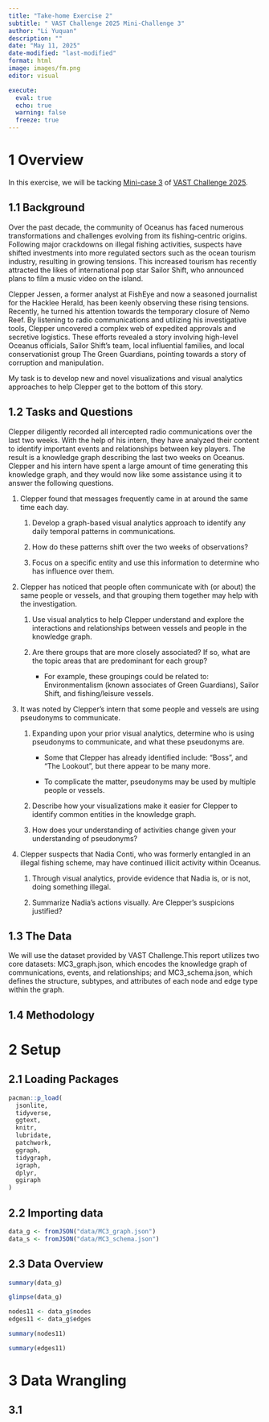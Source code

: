 ```yaml
---
title: "Take-home Exercise 2"
subtitle: " VAST Challenge 2025 Mini-Challenge 3"
author: "Li Yuquan"
description: ""
date: "May 11, 2025"
date-modified: "last-modified"
format: html
image: images/fm.png
editor: visual

execute: 
  eval: true
  echo: true
  warning: false
  freeze: true
---
```


# 1 Overview

In this exercise, we will be tacking [Mini-case 3](https://vast-challenge.github.io/2025/MC3.html) of [VAST Challenge 2025](https://vast-challenge.github.io/2025/index.html).

## 1.1 Background

Over the past decade, the community of Oceanus has faced numerous transformations and challenges evolving from its fishing-centric origins. Following major crackdowns on illegal fishing activities, suspects have shifted investments into more regulated sectors such as the ocean tourism industry, resulting in growing tensions. This increased tourism has recently attracted the likes of international pop star Sailor Shift, who announced plans to film a music video on the island.

Clepper Jessen, a former analyst at FishEye and now a seasoned journalist for the Hacklee Herald, has been keenly observing these rising tensions. Recently, he turned his attention towards the temporary closure of Nemo Reef. By listening to radio communications and utilizing his investigative tools, Clepper uncovered a complex web of expedited approvals and secretive logistics. These efforts revealed a story involving high-level Oceanus officials, Sailor Shift’s team, local influential families, and local conservationist group The Green Guardians, pointing towards a story of corruption and manipulation.

My task is to develop new and novel visualizations and visual analytics approaches to help Clepper get to the bottom of this story.

## 1.2 Tasks and Questions

Clepper diligently recorded all intercepted radio communications over the last two weeks. With the help of his intern, they have analyzed their content to identify important events and relationships between key players. The result is a knowledge graph describing the last two weeks on Oceanus. Clepper and his intern have spent a large amount of time generating this knowledge graph, and they would now like some assistance using it to answer the following questions.

1.  Clepper found that messages frequently came in at around the same time each day.

    1.  Develop a graph-based visual analytics approach to identify any daily temporal patterns in communications.

    2.  How do these patterns shift over the two weeks of observations?

    3.  Focus on a specific entity and use this information to determine who has influence over them.

2.  Clepper has noticed that people often communicate with (or about) the same people or vessels, and that grouping them together may help with the investigation.

    1.  Use visual analytics to help Clepper understand and explore the interactions and relationships between vessels and people in the knowledge graph.

    2.  Are there groups that are more closely associated? If so, what are the topic areas that are predominant for each group?

        -   For example, these groupings could be related to: Environmentalism (known associates of Green Guardians), Sailor Shift, and fishing/leisure vessels.

3.  It was noted by Clepper’s intern that some people and vessels are using pseudonyms to communicate.

    1.  Expanding upon your prior visual analytics, determine who is using pseudonyms to communicate, and what these pseudonyms are.

        -   Some that Clepper has already identified include: “Boss”, and “The Lookout”, but there appear to be many more.

        -   To complicate the matter, pseudonyms may be used by multiple people or vessels.

    2.  Describe how your visualizations make it easier for Clepper to identify common entities in the knowledge graph.

    3.  How does your understanding of activities change given your understanding of pseudonyms?

4.  Clepper suspects that Nadia Conti, who was formerly entangled in an illegal fishing scheme, may have continued illicit activity within Oceanus.

    1.  Through visual analytics, provide evidence that Nadia is, or is not, doing something illegal.

    2.  Summarize Nadia’s actions visually. Are Clepper’s suspicions justified?
    
    
## 1.3 The Data
We will use the dataset provided by VAST Challenge.This report utilizes two core datasets: MC3_graph.json, which encodes the knowledge graph of communications, events, and relationships; and MC3_schema.json, which defines the structure, subtypes, and attributes of each node and edge type within the graph.

## 1.4 Methodology


# 2 Setup

## 2.1 Loading Packages

```r
pacman::p_load(
  jsonlite,
  tidyverse,
  ggtext,
  knitr,
  lubridate,
  patchwork,
  ggraph,
  tidygraph,
  igraph,
  dplyr,
  ggiraph
)
```


## 2.2 Importing data

```r
data_g <- fromJSON("data/MC3_graph.json")
data_s <- fromJSON("data/MC3_schema.json")
```

## 2.3 Data Overview

```r
summary(data_g)
```


```r
glimpse(data_g)
```


```r
nodes11 <- data_g$nodes
edges11 <- data_g$edges
```

```r
summary(nodes11)

```

```r
summary(edges11)
```



# 3 Data Wrangling

## 3.1 

